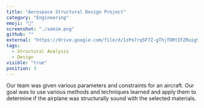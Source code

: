 ```yaml
---
title: "Aerospace Structural Design Project"
category: "Engineering"
emoji: "🤖"
screenshot: "./semim.png"
github: ""
external: "https://drive.google.com/file/d/1zPo7rq5F7Z-gThjfDRtIFZRuig9vTuPh/view"
tags:
  - Structural Analysis
  - Design
visible: "true"
position: 3
---
```

Our team was given various parameters and constraints for an aircraft. Our goal was to use various methods and techniques learned and apply them to determine if the airplane was structurally sound with the selected materials.